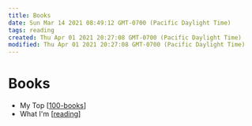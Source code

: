 ```yaml
---
title: Books
date: Sun Mar 14 2021 08:49:12 GMT-0700 (Pacific Daylight Time)
tags: reading
created: Thu Apr 01 2021 20:27:08 GMT-0700 (Pacific Daylight Time)
modified: Thu Apr 01 2021 20:27:08 GMT-0700 (Pacific Daylight Time)
---
```


# Books

- My Top [[100-books]]
- What I'm [[reading]]

[//begin]: # "Autogenerated link references for markdown compatibility"
[100-books]: ../archives/&then/100-books "100 books"
[reading]: ../areas/reading "Reading"
[//end]: # "Autogenerated link references"